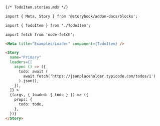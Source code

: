 ```md
{/* TodoItem.stories.mdx */}

import { Meta, Story } from '@storybook/addon-docs/blocks';

import { TodoItem } from './TodoItem';

import fetch from 'node-fetch';

<Meta title="Examples/Loader" component={TodoItem} />

<Story
  name="Primary"
  loaders={[
    async () => ({
      todo: await (
        await fetch('https://jsonplaceholder.typicode.com/todos/1')
      ).json(),
    }),
  ]} >
  {(args, { loaded: { todo } }) => ({
    props: {
      todo: todo,
    },
  })}
</Story>
```